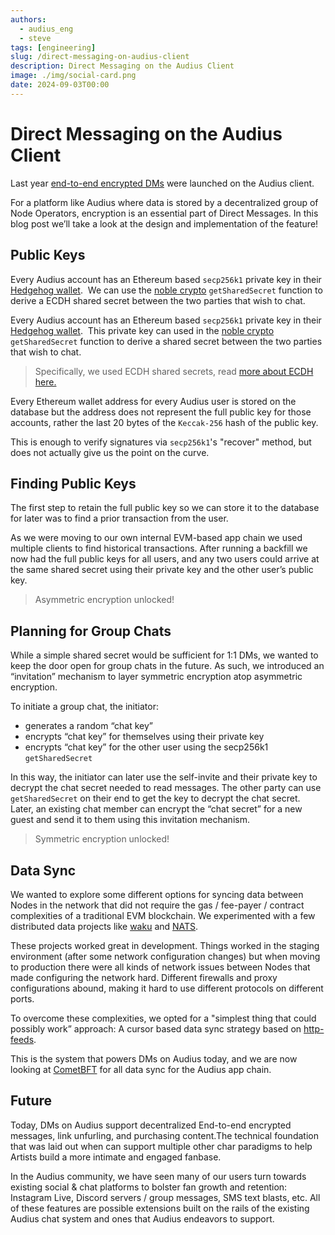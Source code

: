 ```yaml
---
authors:
  - audius_eng
  - steve
tags: [engineering]
slug: /direct-messaging-on-audius-client
description: Direct Messaging on the Audius Client
image: ./img/social-card.png
date: 2024-09-03T00:00
---
```


# Direct Messaging on the Audius Client

Last year
[end-to-end encrypted DMs](https://blog.audius.co/article/join-the-conversation-with-direct-messaging-on-audius)
were launched on the Audius client.

For a platform like Audius where data is stored by a decentralized group of Node
Operators, encryption is an essential part of Direct Messages. In this blog post
we’ll take a look at the design and implementation of the feature!

<!-- ![social card](./img/social-card.png) -->

<!--truncate-->

## Public Keys

Every Audius account has an Ethereum based `secp256k1` private key in their
[Hedgehog wallet](https://hedgehog.audius.org/).  We can use the
[noble crypto](https://github.com/paulmillr/noble-secp256k1?tab=readme-ov-file#getsharedsecret)
`getSharedSecret` function to derive a ECDH shared secret between the two
parties that wish to chat.

Every Audius account has an Ethereum based `secp256k1` private key in their
[Hedgehog wallet](https://hedgehog.audius.org/).  This private key can used in
the
[noble crypto](https://github.com/paulmillr/noble-secp256k1?tab=readme-ov-file#getsharedsecret)
`getSharedSecret` function to derive a shared secret between the two parties
that wish to chat.

> Specifically, we used ECDH shared secrets, read
> [more about ECDH here.](https://en.wikipedia.org/wiki/Elliptic-curve_Diffie%E2%80%93Hellman)

Every Ethereum wallet address for every Audius user is stored on the database
but the address does not represent the full public key for those accounts,
rather the last 20 bytes of the `Keccak-256` hash of the public key.

This is enough to verify signatures via `secp256k1`'s "recover" method, but does
not actually give us the point on the curve.

## Finding Public Keys

The first step to retain the full public key so we can store it to the database
for later was to find a prior transaction from the user.

As we were moving to our own internal EVM-based app chain we used multiple
clients to find historical transactions. After running a backfill we now had the
full public keys for all users, and any two users could arrive at the same
shared secret using their private key and the other user’s public key.

> Asymmetric encryption unlocked!

## Planning for Group Chats

While a simple shared secret would be sufficient for 1:1 DMs, we wanted to keep
the door open for group chats in the future. As such, we introduced an
“invitation” mechanism to layer symmetric encryption atop asymmetric encryption.

To initiate a group chat, the initiator:

- generates a random “chat key”
- encrypts “chat key” for themselves using their private key
- encrypts “chat key” for the other user using the secp256k1 `getSharedSecret`

In this way, the initiator can later use the self-invite and their private key
to decrypt the chat secret needed to read messages. The other party can use
`getSharedSecret` on their end to get the key to decrypt the chat secret. Later,
an existing chat member can encrypt the “chat secret” for a new guest and send
it to them using this invitation mechanism.

> Symmetric encryption unlocked!

## Data Sync

We wanted to explore some different options for syncing data between Nodes in
the network that did not require the gas / fee-payer / contract complexities of
a traditional EVM blockchain. We experimented with a few distributed data
projects like [waku](https://waku.org) and [NATS](https://nats.io).

These projects worked great in development. Things worked in the staging
environment (after some network configuration changes) but when moving to
production there were all kinds of network issues between Nodes that made
configuring the network hard. Different firewalls and proxy configurations
abound, making it hard to use different protocols on different ports.

To overcome these complexities, we opted for a "simplest thing that could
possibly work” approach: A cursor based data sync strategy based on
[http-feeds](https://www.http-feeds.org).

This is the system that powers DMs on Audius today, and we are now looking at
[CometBFT](https://cometbft.com/) for all data sync for the Audius app chain.

## Future

Today, DMs on Audius support decentralized End-to-end encrypted messages, link
unfurling, and purchasing content.The technical foundation that was laid out
when can support multiple other char paradigms to help Artists build a more
intimate and engaged fanbase.

In the Audius community, we have seen many of our users turn towards existing
social & chat platforms to bolster fan growth and retention: Instagram Live,
Discord servers / group messages, SMS text blasts, etc. All of these features
are possible extensions built on the rails of the existing Audius chat system
and ones that Audius endeavors to support.
